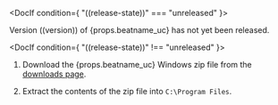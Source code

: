 

<DocIf condition={ "((release-state))" === "unreleased" }>

Version ((version)) of {props.beatname_uc} has not yet been released.

</DocIf>

<DocIf condition={ "((release-state))" !== "unreleased" }>

1. Download the {props.beatname_uc} Windows zip file from the
    [downloads page](https://www.elastic.co/downloads/beats/{props.beatname_lc}).

1. Extract the contents of the zip file into `C:\Program Files`.

</DocIf>